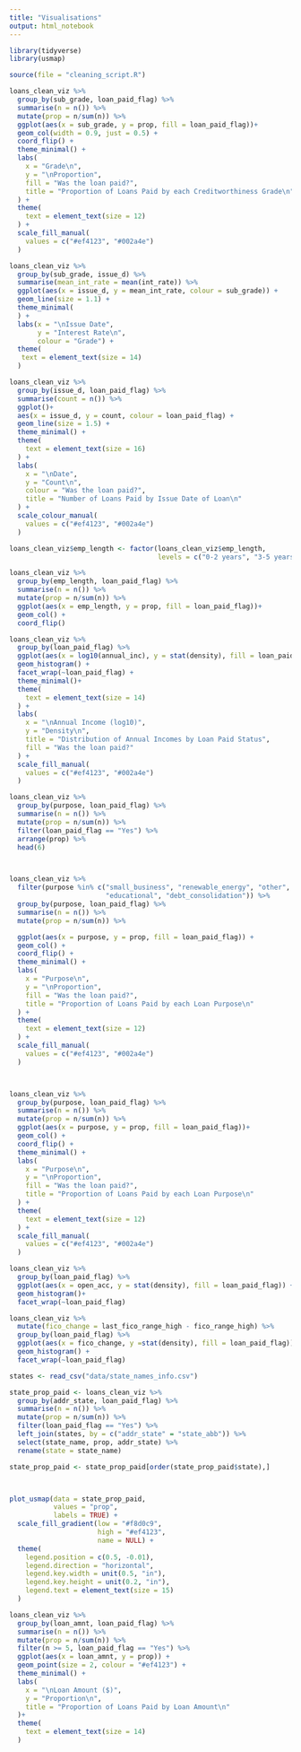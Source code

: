 ```yaml
---
title: "Visualisations"
output: html_notebook
---
```


```r
library(tidyverse)
library(usmap)
```


```r
source(file = "cleaning_script.R")
```

```r
loans_clean_viz %>% 
  group_by(sub_grade, loan_paid_flag) %>% 
  summarise(n = n()) %>% 
  mutate(prop = n/sum(n)) %>% 
  ggplot(aes(x = sub_grade, y = prop, fill = loan_paid_flag))+
  geom_col(width = 0.9, just = 0.5) +
  coord_flip() +
  theme_minimal() +
  labs(
    x = "Grade\n",
    y = "\nProportion",
    fill = "Was the loan paid?",
    title = "Proportion of Loans Paid by each Creditworthiness Grade\n"
  ) +
  theme(
    text = element_text(size = 12)
  ) +
  scale_fill_manual(
    values = c("#ef4123", "#002a4e")
  )

```


```r
loans_clean_viz %>% 
  group_by(sub_grade, issue_d) %>% 
  summarise(mean_int_rate = mean(int_rate)) %>% 
  ggplot(aes(x = issue_d, y = mean_int_rate, colour = sub_grade)) +
  geom_line(size = 1.1) +
  theme_minimal(
  ) +
  labs(x = "\nIssue Date",
       y = "Interest Rate\n",
       colour = "Grade") + 
  theme(
   text = element_text(size = 14)
  ) 
```

```r
loans_clean_viz %>% 
  group_by(issue_d, loan_paid_flag) %>% 
  summarise(count = n()) %>% 
  ggplot()+
  aes(x = issue_d, y = count, colour = loan_paid_flag) +
  geom_line(size = 1.5) +
  theme_minimal() +
  theme(
    text = element_text(size = 16)
  ) +
  labs(
    x = "\nDate",
    y = "Count\n",
    colour = "Was the loan paid?",
    title = "Number of Loans Paid by Issue Date of Loan\n"
  ) +
  scale_colour_manual(
    values = c("#ef4123", "#002a4e")
  )
```




```r
loans_clean_viz$emp_length <- factor(loans_clean_viz$emp_length, 
                                     levels = c("0-2 years", "3-5 years", "6-9 years", "10+ years"))

loans_clean_viz %>% 
  group_by(emp_length, loan_paid_flag) %>% 
  summarise(n = n()) %>% 
  mutate(prop = n/sum(n)) %>% 
  ggplot(aes(x = emp_length, y = prop, fill = loan_paid_flag))+
  geom_col() +
  coord_flip()
```




```r
loans_clean_viz %>% 
  group_by(loan_paid_flag) %>% 
  ggplot(aes(x = log10(annual_inc), y = stat(density), fill = loan_paid_flag))+
  geom_histogram() +
  facet_wrap(~loan_paid_flag) +
  theme_minimal()+
  theme(
    text = element_text(size = 14)
  ) +
  labs(
    x = "\nAnnual Income (log10)",
    y = "Density\n",
    title = "Distribution of Annual Incomes by Loan Paid Status",
    fill = "Was the loan paid?"
  ) +
  scale_fill_manual(
    values = c("#ef4123", "#002a4e")
  )
```



```r
loans_clean_viz %>% 
  group_by(purpose, loan_paid_flag) %>% 
  summarise(n = n()) %>% 
  mutate(prop = n/sum(n)) %>% 
  filter(loan_paid_flag == "Yes") %>% 
  arrange(prop) %>% 
  head(6)



loans_clean_viz %>% 
  filter(purpose %in% c("small_business", "renewable_energy", "other", 
                        "educational", "debt_consolidation")) %>% 
  group_by(purpose, loan_paid_flag) %>% 
  summarise(n = n()) %>% 
  mutate(prop = n/sum(n)) %>% 

  ggplot(aes(x = purpose, y = prop, fill = loan_paid_flag)) +
  geom_col() +
  coord_flip() +
  theme_minimal() +
  labs(
    x = "Purpose\n",
    y = "\nProportion",
    fill = "Was the loan paid?",
    title = "Proportion of Loans Paid by each Loan Purpose\n"
  ) +
  theme(
    text = element_text(size = 12)
  ) +
  scale_fill_manual(
    values = c("#ef4123", "#002a4e")
  )



loans_clean_viz %>% 
  group_by(purpose, loan_paid_flag) %>% 
  summarise(n = n()) %>% 
  mutate(prop = n/sum(n)) %>% 
  ggplot(aes(x = purpose, y = prop, fill = loan_paid_flag))+
  geom_col() +
  coord_flip() +
  theme_minimal() +
  labs(
    x = "Purpose\n",
    y = "\nProportion",
    fill = "Was the loan paid?",
    title = "Proportion of Loans Paid by each Loan Purpose\n"
  ) +
  theme(
    text = element_text(size = 12)
  ) +
  scale_fill_manual(
    values = c("#ef4123", "#002a4e")
  )


```

```r
loans_clean_viz %>% 
  group_by(loan_paid_flag) %>% 
  ggplot(aes(x = open_acc, y = stat(density), fill = loan_paid_flag)) +
  geom_histogram()+
  facet_wrap(~loan_paid_flag) 
```


```r
loans_clean_viz %>% 
  mutate(fico_change = last_fico_range_high - fico_range_high) %>% 
  group_by(loan_paid_flag) %>% 
  ggplot(aes(x = fico_change, y =stat(density), fill = loan_paid_flag)) +
  geom_histogram() +
  facet_wrap(~loan_paid_flag)
```



```r
states <- read_csv("data/state_names_info.csv")
```


```r
state_prop_paid <- loans_clean_viz %>% 
  group_by(addr_state, loan_paid_flag) %>% 
  summarise(n = n()) %>% 
  mutate(prop = n/sum(n)) %>% 
  filter(loan_paid_flag == "Yes") %>% 
  left_join(states, by = c("addr_state" = "state_abb")) %>% 
  select(state_name, prop, addr_state) %>% 
  rename(state = state_name)

state_prop_paid <- state_prop_paid[order(state_prop_paid$state),] 



plot_usmap(data = state_prop_paid,
           values = "prop",
           labels = TRUE) +
  scale_fill_gradient(low = "#f8d0c9",
                      high = "#ef4123",
                      name = NULL) +
  theme(
    legend.position = c(0.5, -0.01),
    legend.direction = "horizontal",
    legend.key.width = unit(0.5, "in"),
    legend.key.height = unit(0.2, "in"),
    legend.text = element_text(size = 15)
  )
```



```r
loans_clean_viz %>% 
  group_by(loan_amnt, loan_paid_flag) %>% 
  summarise(n = n()) %>% 
  mutate(prop = n/sum(n)) %>% 
  filter(n >= 5, loan_paid_flag == "Yes") %>% 
  ggplot(aes(x = loan_amnt, y = prop)) +
  geom_point(size = 2, colour = "#ef4123") +
  theme_minimal() +
  labs(
    x = "\nLoan Amount ($)",
    y = "Proportion\n",
    title = "Proportion of Loans Paid by Loan Amount\n"
  )+
  theme(
    text = element_text(size = 14)
  ) 
  
  
```




